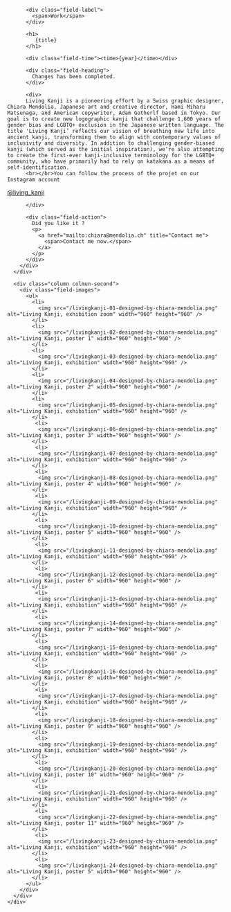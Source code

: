 

<Layout class="work" title={title}>
  <main class="region-content work">
    <div class="region">
      <div class="column column-first">
        <div class="field-body">

          <div class="field-label">
            <span>Work</span>
          </div>

          <h1>
             {title}
          </h1>

          <div class="field-time"><time>{year}</time></div>

          <div class="field-heading">
            Changes has been completed.
          </div>

          <div>
          Living Kanji is a pioneering effort by a Swiss graphic designer, Chiara Mendolia, Japanese art and creative director, Hami Miharu Matsunaga, and American copywriter, Adam Gotherlf based in Tokyo. Our goal is to create new logographic kanji that challenge 1,600 years of gender bias and LGBTQ+ exclusion in the Japanese written language. The title 'Living Kanji’ reflects our vision of breathing new life into ancient kanji, transforming them to align with contemporary values of inclusivity and diversity. In addition to challenging gender-biased kanji (which served as the initial inspiration), we’re also attempting to create the first-ever kanji-inclusive terminology for the LGBTQ+ community, who have primarily had to rely on katakana as a means of self-identification.
          <br></br>You can follow the process of the projet on our Instagram account

<p>
  <a href="https://www.instagram.com/living_kanji/">
    <span> @living_kanji</span>
  </a>
</p>

          </div>

          <div class="field-action">
            Did you like it ?
            <p>
              <a href="mailto:chiara@mendolia.ch" title="Contact me">
                <span>Contact me now.</span>
              </a>
            </p>
          </div>
        </div>
      </div>

      <div class="column colmun-second">
        <div class="field-images">
          <ul>
            <li>
              <img src="/livingkanji-01-designed-by-chiara-mendolia.png" alt="Living Kanji, exhibition zoom" width="960" height="960" />
            </li>
            <li>
              <img src="/livingkanji-02-designed-by-chiara-mendolia.png" alt="Living Kanji, poster 1" width="960" height="960" />
            </li>
            <li>
              <img src="/livingkanji-03-designed-by-chiara-mendolia.png" alt="Living Kanji, exhibition" width="960" height="960" />
            </li>
            <li>
              <img src="/livingkanji-04-designed-by-chiara-mendolia.png" alt="Living Kanji, poster 2" width="960" height="960" />
            </li>
            <li>
              <img src="/livingkanji-05-designed-by-chiara-mendolia.png" alt="Living Kanji, exhibition" width="960" height="960" />
            </li>
             <li>
              <img src="/livingkanji-06-designed-by-chiara-mendolia.png" alt="Living Kanji, poster 3" width="960" height="960" />
            </li>
             <li>
              <img src="/livingkanji-07-designed-by-chiara-mendolia.png" alt="Living Kanji, exhibition" width="960" height="960" />
            </li>
             <li>
              <img src="/livingkanji-08-designed-by-chiara-mendolia.png" alt="Living Kanji, poster 4" width="960" height="960" />
            </li>
             <li>
              <img src="/livingkanji-09-designed-by-chiara-mendolia.png" alt="Living Kanji, exhibition" width="960" height="960" />
            </li>
             <li>
              <img src="/livingkanji-10-designed-by-chiara-mendolia.png" alt="Living Kanji, poster 5" width="960" height="960" />
            </li>
             <li>
              <img src="/livingkanji-11-designed-by-chiara-mendolia.png" alt="Living Kanji, exhibition" width="960" height="960" />
            </li>
             <li>
              <img src="/livingkanji-12-designed-by-chiara-mendolia.png" alt="Living Kanji, poster 6" width="960" height="960" />
            </li>
             <li>
              <img src="/livingkanji-13-designed-by-chiara-mendolia.png" alt="Living Kanji, exhibition" width="960" height="960" />
            </li>
             <li>
              <img src="/livingkanji-14-designed-by-chiara-mendolia.png" alt="Living Kanji, poster 7" width="960" height="960" />
            </li>
             <li>
              <img src="/livingkanji-15-designed-by-chiara-mendolia.png" alt="Living Kanji, exhibition" width="960" height="960" />
            </li>
             <li>
              <img src="/livingkanji-16-designed-by-chiara-mendolia.png" alt="Living Kanji, poster 8" width="960" height="960" />
            </li>
             <li>
              <img src="/livingkanji-17-designed-by-chiara-mendolia.png" alt="Living Kanji, exhibition" width="960" height="960" />
            </li>
             <li>
              <img src="/livingkanji-18-designed-by-chiara-mendolia.png" alt="Living Kanji, poster 9" width="960" height="960" />
            </li>
             <li>
              <img src="/livingkanji-19-designed-by-chiara-mendolia.png" alt="Living Kanji, exhibition" width="960" height="960" />
            </li>
             <li>
              <img src="/livingkanji-20-designed-by-chiara-mendolia.png" alt="Living Kanji, poster 10" width="960" height="960" />
            </li>
             <li>
              <img src="/livingkanji-21-designed-by-chiara-mendolia.png" alt="Living Kanji, exhibition" width="960" height="960" />
            </li>
             <li>
              <img src="/livingkanji-22-designed-by-chiara-mendolia.png" alt="Living Kanji, poster 11" width="960" height="960" />
            </li>
             <li>
              <img src="/livingkanji-23-designed-by-chiara-mendolia.png" alt="Living Kanji, exhibition" width="960" height="960" />
            </li>
             <li>
              <img src="/livingkanji-24-designed-by-chiara-mendolia.png" alt="Living Kanji, poster 5" width="960" height="960" />
            </li>
          </ul>
        </div>
      </div>
    </div>

  </main>
</Layout>
